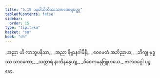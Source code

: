 ```yaml
---
title: "5.15 ဝနဝါသိတိဿသာမဏေရဝတ္ထု"
tableOfContents: false
sidebar:
  order: 15
type: "tipitaka"
basket: "su"
book: "dh"
---
```



<DynamicBreadcrumb />

<Division number="75" book="dh" e="ch" v="18" p="24">

<Paragraph number="80" type="verses" book="dh">
_အညာ ဟိ လာဘူပနိသာ,_  
_အညာ နိဗ္ဗာနဂါမိနီ;_  
_ဧဝမေတံ အဘိညာယ,_  
_ဘိက္ခု ဗုဒ္ဓဿ သာဝကော;_  
_သက္ကာရံ နာဘိနန္ဒေယျ,_  
_ဝိဝေကမနုဗြူဟယေ._  


</Paragraph>
</Division>

<Paragraph number="81" type="center" book="dh">
ဗာလဝဂ္ဂေါ ပဉ္စမော.
</Paragraph>